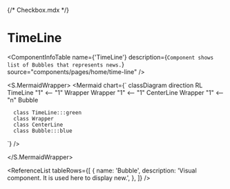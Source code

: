 {/* Checkbox.mdx */}



<Meta title="ApplicationModel/Components/Pages/Home/News/TimeLine/docs" />

# TimeLine

<ComponentInfoTable
  name={'TimeLine'}
  description={`Component shows list of Bubbles that represents news.`}
  source="components/pages/home/time-line"
/>
<PropertiesTable tableRows={[]} />

<S.MermaidWrapper>
<Mermaid
  chart={`
     classDiagram
     direction RL
      TimeLine "1" <-- "1" Wrapper
      Wrapper "1" <-- "1" CenterLine
      Wrapper "1" <-- "n" Bubble

      class TimeLine:::green
      class Wrapper
      class CenterLine
      class Bubble:::blue

`}
/>

</S.MermaidWrapper>

<ReferenceList
  tableRows={[
    {
      name: 'Bubble',
      description: 'Visual component. It is used here to display new.',
    },
  ]}
/>
